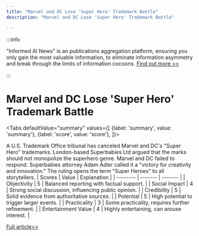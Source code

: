 ```yaml
---
title: "Marvel and DC Lose 'Super Hero' Trademark Battle"
description: "Marvel and DC Lose 'Super Hero' Trademark Battle"

---
```



:::info

"Informed AI News" is an publications aggregation platform, ensuring you only gain the most valuable information, to eliminate information asymmetry and break through the limits of information cocoons.  [Find out more >>](/)

:::

# Marvel and DC Lose 'Super Hero' Trademark Battle


<Tabs
	defaultValue="summary"
	values={[
	{label: 'summary', value: 'summary'},
	{label: 'score', value: 'score'},
]}>
<TabItem value="summary">


A U.S. Trademark Office tribunal has canceled Marvel and DC's "Super Hero" trademarks. London-based Superbabies Ltd argued that the marks should not monopolize the superhero genre. Marvel and DC failed to respond. Superbabies attorney Adam Adler called it a "victory for creativity and innovation." The ruling opens the term "Super Heroes" to all storytellers.
</TabItem>
<TabItem value="score">
	| Scores     | Value   | Explanation |
	| -------- | ------- | ------- |
	| Objectivity  | 5    | Balanced reporting with factual support.    |
	| Social Impact | 4     | Strong social discussion, influencing public opinion.    |
	| Credibility    | 5    | Solid evidence from authoritative sources.    |
	| Potential    | 5    | High potential to trigger larger events.    |
	| Practicality    | 3    | Some practicality, requires further refinement.    |
	| Entertainment Value    | 4    | Highly entertaining, can arouse interest.    |
</TabItem>
</Tabs>

[Full article>>](https://yro.slashdot.org/story/24/09/27/233217/us-trademark-office-cancels-marvel-dcs-super-hero-trademarks?utm_source=rss1.0mainlinkanon&utm_medium=feed)
